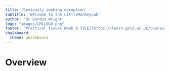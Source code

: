 ```yaml
---
title: 'Deviously seeking deception'
subtitle: 'Welcome to the LittleMonkeyLab'
author: 'Dr Gordon Wright'
logo: "images/LMLLOGO.png"
footer: "Practical Issues Week 8 [VLE](https://learn.gold.ac.uk/course/view.php?id=24463)"
chalkboard: 
  theme: whiteboard
---
```


# Overview
